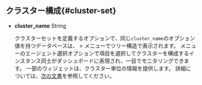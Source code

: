 ## クラスター構成{#cluster-set}

- **cluster_name** <span class='type'>String</span>

  クラスターセットを定義するオプションで、同じ`cluster_name`のオプション値を持つデータベースは、<Cmdname sid="side_dashboard" className="uitext" /> > <Cmdname sid="side_instanceList" className="uitext" />メニューでツリー構造で表示されます。 <Cmdname sid="side_multiInstance" className="uitext" />メニューのエージェント選択オプションで<Cmdname sid="ITM07760" className="uitext" />項目を選択してクラスターを構成するインスタンス同士がダッシュボードに表現され、一目でモニタリングできます。 一部のウィジェットは、クラスター単位の情報を提供します。 詳細については、[次の文書](multi-instance-monitoring#select-agent-category)を参照してください。
